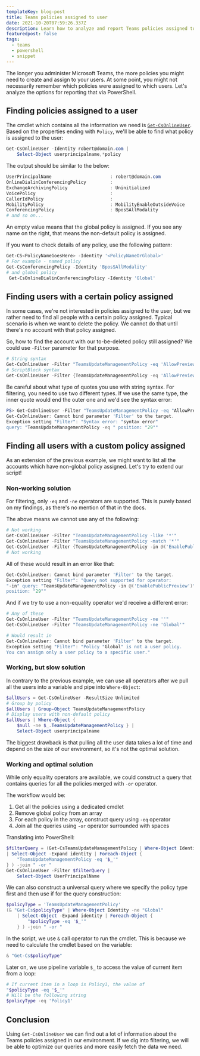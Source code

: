 ```yaml
---
templateKey: blog-post
title: Teams policies assigned to user
date: 2021-10-20T07:59:26.337Z
description: Learn how to analyze and report Teams policies assigned to user accounts.
featuredpost: false
tags:
  - teams
  - powershell
  - snippet
---
```

The longer you administer Microsoft Teams, the more policies you might need to create and assign to your users. At some point, you might not necessarily remember which policies were assigned to which users. Let's analyze the options for reporting that via PowerShell.

## Finding policies assigned to a user

The cmdlet which contains all the information we need is [`Get-CsOnlineUser`](https://docs.microsoft.com/en-us/powershell/module/skype/get-csonlineuser?view=skype-ps). Based on the properties ending with `Policy`, we'll be able to find what policy is assigned to the user:

```powershell
Get-CsOnlineUser -Identity robert@domain.com |
	Select-Object userprincipalname,*policy
```

The output should be similar to the below:

```powershell
UserPrincipalName                      : robert@domain.com
OnlineDialinConferencingPolicy         :
ExchangeArchivingPolicy                : Uninitialized
VoicePolicy                            :
CallerIdPolicy                         :
MobilityPolicy                         : MobilityEnableOutsideVoice
ConferencingPolicy                     : BposSAllModality
# and so on...
```

An empty value means that the global policy is assigned. If you see any name on the right, that means the non-default policy is assigned.

<Tip>

If you want to check details of any policy, use the following pattern:

```powershell
Get-CS<PolicyNameGoesHere> -Identity '<PolicyNameOrGlobal>'
# For example - named policy
Get-CsConferencingPolicy -Identity 'BposSAllModality'
# and global policy
 Get-CsOnlineDialinConferencingPolicy -Identity 'Global'
```

</Tip>

## Finding users with a certain policy assigned

In some cases, we're not interested in policies assigned to the user, but we rather need to find all people with a certain policy assigned. Typical scenario is when we want to delete the policy. We cannot do that until there's no account with that policy assigned.

So, how to find the account with our to-be-deleted policy still assigned? We could use `-Filter` parameter for that purpose.

```powershell
# String syntax
Get-CsOnlineUser -Filter "TeamsUpdateManagementPolicy -eq 'AllowPreview'"
# ScriptBlock syntax
Get-CsOnlineUser -Filter {TeamsUpdateManagementPolicy -eq 'AllowPreview'}
```

<Warning>

Be careful about what type of quotes you use with string syntax. For filtering, you need to use two different types. If we use the same type, the inner quote would end the outer one and we'd see the syntax error:

```powershell
PS> Get-CsOnlineUser -Filter "TeamsUpdateManagementPolicy -eq "AllowPreview""
Get-CsOnlineUser: Cannot bind parameter 'Filter' to the target.
Exception setting "Filter": "Syntax error: "syntax error"
query: "TeamsUpdateManagementPolicy -eq " position: "29""
```

</Warning>

## Finding all users with a custom policy assigned

As an extension of the previous example, we might want to list all the accounts which have non-global policy assigned. Let's try to extend our script!

### Non-working solution

For filtering, only `-eq` and `-ne` operators are supported. This is purely based on my findings, as there's no mention of that in the docs.

The above means we cannot use any of the following:

```powershell
# Not working
Get-CsOnlineUser -Filter "TeamsUpdateManagementPolicy -like '*'"
Get-CsOnlineUser -Filter "TeamsUpdateManagementPolicy -match '*'"
Get-CsOnlineUser -Filter {TeamsUpdateManagementPolicy -in @('EnablePublicPreview')}
# Not working
```

All of these would result in an error like that:

```powershell
Get-CsOnlineUser: Cannot bind parameter 'Filter' to the target.
Exception setting "Filter": "Query not supported for operator:
"-in" query: "TeamsUpdateManagementPolicy -in @('EnablePublicPreview')"
position: "29""
```

And if we try to use a non-equality operator we'd receive a different error:

```powershell
# Any of these
Get-CsOnlineUser -Filter "TeamsUpdateManagementPolicy -ne ''"
Get-CsOnlineUser -Filter "TeamsUpdateManagementPolicy -ne 'Global'"

# Would result in
Get-CsOnlineUser: Cannot bind parameter 'Filter' to the target.
Exception setting "Filter": "Policy "Global" is not a user policy.
You can assign only a user policy to a specific user."
```

### Working, but slow solution

In contrary to the previous example, we can use all operators after we pull all the users into a variable and pipe into `Where-Object`:

```powershell
$allUsers = Get-CsOnlineUser -ResultSize Unlimited
# Group by policy
$allUsers | Group-Object TeamsUpdateManagementPolicy
# Display users with non-default policy
$allUsers | Where-Object {
	$null -ne $_.TeamsUpdateManagementPolicy } |
	Select-Object userprincipalname
```

The biggest drawback is that pulling all the user data takes a lot of time and depend on the size of our environment, so it's not the optimal solution.

### Working and optimal solution

While only equality operators are available, we could construct a query that contains queries for all the policies merged with `-or` operator.

The workflow would be:

1. Get all the policies using a dedicated cmdlet
2. Remove global policy from an array
3. For each policy in the array, construct query using `-eq` operator
4. Join all the queries using `-or` operator surrounded with spaces

Translating into PowerShell:

```powershell
$filterQuery = (Get-CsTeamsUpdateManagementPolicy | Where-Object Identity -ne "Global"
| Select-Object -Expand identity | Foreach-Object {
	"TeamsUpdateManagementPolicy -eq '$_'"
} ) -join " -or "
Get-CsOnlineUser -Filter $filterQuery |
	Select-Object UserPrincipalName
```

We can also construct a universal query where we specify the policy type first and then use if for the query construction:

```powershell
$policyType = 'TeamsUpdateManagementPolicy'
(& "Get-Cs$policyType" | Where-Object Identity -ne "Global"
	| Select-Object -Expand identity | Foreach-Object {
		"$policyType -eq '$_'"
	} ) -join " -or "
```

In the script, we use `&` call operator to run the cmdlet. This is because we need to calculate the cmdlet based on the variable:

```powershell
& "Get-Cs$policyType"
```

Later on, we use pipeline variable `$_` to access the value of current item from a loop:

```powershell
# If current item in a loop is Policy1, the value of
"$policyType -eq '$_'"
# Will be the following string
$policyType -eq 'Policy1'
```

## Conclusion

Using `Get-CsOnlineUser` we can find out a lot of information about the Teams policies assigned in our environment. If we dig into filtering, we will be able to optimize our queries and more easily fetch the data we need.
